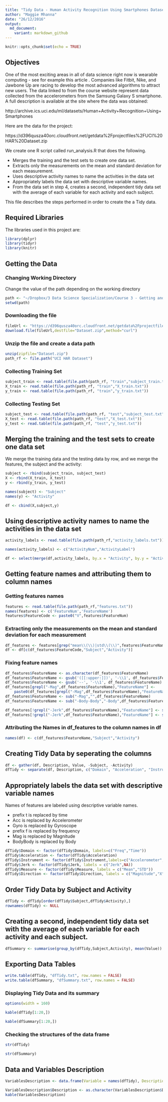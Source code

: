```yaml
---
title: "Tidy Data - Human Activity Recognition Using Smartphones Dataset"
author: "Maggie Mhanna"
date: "26/12/2016"
output:
  md_document:
    variant: markdown_github
---
```


```r
knitr::opts_chunk$set(echo = TRUE)
```

## Objectives

One of the most exciting areas in all of data science right now is wearable computing - see for example this article . Companies like Fitbit, Nike, and Jawbone Up are racing to develop the most advanced algorithms to attract new users. The data linked to from the course website represent data collected from the accelerometers from the Samsung Galaxy S smartphone. A full description is available at the site where the data was obtained:

http://archive.ics.uci.edu/ml/datasets/Human+Activity+Recognition+Using+Smartphones

Here are the data for the project:

https://d396qusza40orc.cloudfront.net/getdata%2Fprojectfiles%2FUCI%20HAR%20Dataset.zip

We create one R script called run_analysis.R that does the following.

- Merges the training and the test sets to create one data set.
- Extracts only the measurements on the mean and standard deviation for each measurement.
- Uses descriptive activity names to name the activities in the data set
- Appropriately labels the data set with descriptive variable names.
- From the data set in step 4, creates a second, independent tidy data set with the average of each variable for each activity and each subject.

This file describes the steps performed in order to create the a Tidy data.

## Required Libraries

The libraries used in this project are:

```r
library(dplyr)
library(tidyr)
library(knitr)
```

## Getting the Data

### Changing Working Directory

Change the value of the path depending on the working directory 

```r
path <- "~/Dropbox/3 Data Science Specialization/Course 3 - Getting and cleaning data/Getting_Cleaning_Data_Project"
setwd(path)
```

### Downloading the file

```r
fileUrl <- "https://d396qusza40orc.cloudfront.net/getdata%2Fprojectfiles%2FUCI%20HAR%20Dataset.zip"
download.file(fileUrl,destfile="Dataset.zip",method="curl")
```


### Unzip the file and create a data path

```r
unzip(zipfile="Dataset.zip")
path_rf <- file.path("UCI HAR Dataset")
```


### Collecting Training Set

```r
subject_train <- read.table(file.path(path_rf, "train","subject_train.txt"))
X_train <- read.table(file.path(path_rf, "train","X_train.txt"))
y_train <- read.table(file.path(path_rf, "train","y_train.txt"))
```

### Collecting Testing Set

```r
subject_test <- read.table(file.path(path_rf, "test","subject_test.txt"))
X_test <- read.table(file.path(path_rf, "test","X_test.txt"))
y_test <- read.table(file.path(path_rf, "test","y_test.txt"))
```

## Merging the training and the test sets to create one data set

We merge the training data and the testing data by row, and we merge the features, the subject and the activity:

```r
subject <- rbind(subject_train, subject_test)
X <- rbind(X_train, X_test)
y <- rbind(y_train, y_test)

names(subject) <- "Subject"
names(y) <- "Activity"

df <- cbind(X,subject,y)
```

## Using descriptive activity names to name the activities in the data set

```r
activity_labels <- read.table(file.path(path_rf,"activity_labels.txt"))

names(activity_labels) <- c("ActivityNum","ActivityLabel")

df <- select(merge(df,activity_labels, by.x = "Activity", by.y = "ActivityNum"),-Activity, Activity = ActivityLabel)
```

## Getting feature names and attributing them to column names

### Getting features names 

```r
features <- read.table(file.path(path_rf,"features.txt"))  
names(features) <- c('FeatureNum','FeatureName')
features$FeatureCode <- paste0("V",features$FeatureNum)
```

### Extracting only the measurements on the mean and standard deviation for each measurement

```r
df_features <- features[grep("mean\\(\\)|std\\(\\)",features$FeatureName),]
df <- df[c(df_features$FeatureCode,"Subject","Activity")]
```


### Fixing feature names 

```r
df_features$FeatureName <- as.character(df_features$FeatureName)
df_features$FeatureName <- gsub('([[:upper:]])', '-\\1', df_features$FeatureName)
df_features$FeatureName <- gsub('--', '-\\1', df_features$FeatureName)
df_features[grepl("-Mag",df_features$FeatureName),"FeatureName"] <- 
    paste0(df_features[grepl("-Mag",df_features$FeatureName),"FeatureName"], "-Mag")
df_features$FeatureName <- sub("-Mag","",df_features$FeatureName)
df_features$FeatureName <- sub("-Body-Body","-Body",df_features$FeatureName)

df_features[!grepl("-Jerk",df_features$FeatureName),"FeatureName"] <- sub('-mean\\(\\)','-NoJerk-mean\\(\\)',df_features[!grepl("-Jerk",df_features$FeatureName),"FeatureName"])
df_features[!grepl("-Jerk",df_features$FeatureName),"FeatureName"] <- sub('-std\\(\\)','-NoJerk-std\\(\\)',df_features[!grepl("-Jerk",df_features$FeatureName),"FeatureName"])
```

### Attributing the Names in df_features to the column names in df

```r
names(df) <- c(df_features$FeatureName,"Subject","Activity")
```

## Creating Tidy Data by seperating the columns

```r
df <- gather(df, Description, Value, -Subject, -Activity)
dfTidy <- separate(df, Description, c("Domain", "Acceleration", "Instrument", "Jerk", "Measure","Direction"))
```

## Appropriately labels the data set with descriptive variable names

Names of features are labeled using descriptive variable names.

- prefix t is replaced by time
- Acc is replaced by Accelerometer
- Gyro is replaced by Gyroscope
- prefix f is replaced by frequency
- Mag is replaced by Magnitude
- BodyBody is replaced by Body

```r
dfTidy$Domain <- factor(dfTidy$Domain, labels=c("Freq","Time"))
dfTidy$Acceleration <- factor(dfTidy$Acceleration)
dfTidy$Instrument <- factor(dfTidy$Instrument,labels=c("Accelerometer","Gyroscope"))
dfTidy$Jerk <- factor(dfTidy$Jerk, labels = c("Jerk",NA))
dfTidy$Measure <- factor(dfTidy$Measure, labels = c("Mean","STD"))
dfTidy$Direction <- factor(dfTidy$Direction, labels = c("Magnitude","X","Y","Z"))
```

## Order Tidy Data by Subject and Activity

```r
dfTidy <- dfTidy[order(dfTidy$Subject,dfTidy$Activity),]
rownames(dfTidy) <- NULL
```

## Creating a second, independent tidy data set with the average of each variable for each activity and each subject.

```r
dfSummary <- summarise(group_by(dfTidy,Subject,Activity), mean(Value))
```

## Exporting Data Tables

```r
write.table(dfTidy, "dfTidy.txt", row.names = FALSE)
write.table(dfSummary, "dfSummary.txt", row.names = FALSE)
```

### Displaying Tidy Data and its summary

```r
options(width = 160)

kable(dfTidy[1:20,])

kable(dfSummary[1:20,])
```

### Checking the structures of the data frame

```r
str(dfTidy)

str(dfSummary)
```

## Data and Variables Description

```r

VariablesDescription <- data.frame(Variable = names(dfTidy), Description = c("The subject who performed the activity for each window sample","The activity being performed (WALKING, WALKING_UPSTAIRS, ...)","Indicates whether the measure is a time domain or a frequency domain signal","The acceleration signal is separated into body and gravity acceleration signals","The instrument (accelerometer or gyroscope) used to measure the signal","Indicates whether the signal is a Jerk signal or not","The set of variables estimated from these signals","Indicates whether the measured signal is an axial signal (X,Y,Z) or a magnitude signal","Value of the signal"))

VariablesDescription$Description <- as.character(VariablesDescription$Description)
kable(VariablesDescription)
```

